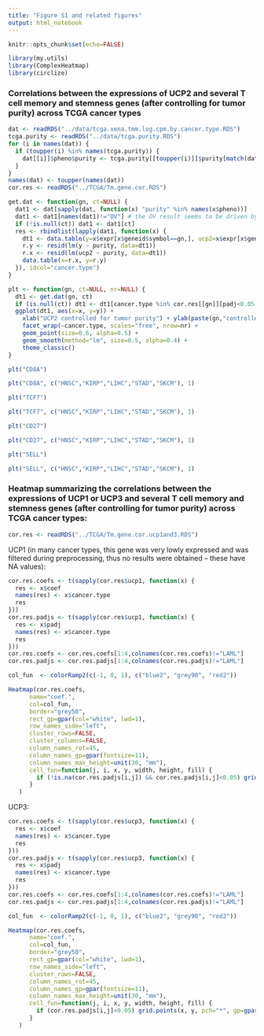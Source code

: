 ```yaml
---
title: "Figure S1 and related figures"
output: html_notebook
---
```


```r
knitr::opts_chunk$set(echo=FALSE)
```

```r
library(my.utils)
library(ComplexHeatmap)
library(circlize)
```

### Correlations between the expressions of UCP2 and several T cell memory and stemness genes (after controlling for tumor purity) across TCGA cancer types

```r
dat <- readRDS("../data/tcga.xena.tmm.log.cpm.by.cancer.type.RDS")
tcga.purity <- readRDS("../data/tcga.purity.RDS")
for (i in names(dat)) {
  if (toupper(i) %in% names(tcga.purity)) {
    dat[[i]]$pheno$purity <- tcga.purity[[toupper(i)]]$purity[match(dat[[i]]$pheno$sample.id, tcga.purity[[toupper(i)]]$sample.id)]
  }
}
names(dat) <- toupper(names(dat))
cor.res <- readRDS("../TCGA/Tm.gene.cor.RDS")
```

```r
get.dat <- function(gn, ct=NULL) {
  dat1 <- dat[sapply(dat, function(x) "purity" %in% names(x$pheno))]
  dat1 <- dat1[names(dat1)!="OV"] # the OV result seems to be driven by an outlier
  if (!is.null(ct)) dat1 <- dat1[ct]
  res <- rbindlist(lapply(dat1, function(x) {
    dt1 <- data.table(y=x$expr[x$geneid$symbol==gn,], ucp2=x$expr[x$geneid$symbol=="UCP2",], purity=x$pheno$purity)
    r.y <- resid(lm(y ~ purity, data=dt1))
    r.x <- resid(lm(ucp2 ~ purity, data=dt1))
    data.table(x=r.x, y=r.y)
  }), idcol="cancer.type")
}

plt <- function(gn, ct=NULL, nr=NULL) {
  dt1 <- get.dat(gn, ct)
  if (is.null(ct)) dt1 <- dt1[cancer.type %in% cor.res[[gn]][padj<0.05 & coef>0, cancer.type]] else dt1 <- dt1[cancer.type %in% ct]
  ggplot(dt1, aes(x=x, y=y)) +
    xlab("UCP2 controlled for tumor purity") + ylab(paste(gn,"controlled for\n tumor purity")) +
    facet_wrap(~cancer.type, scales="free", nrow=nr) +
    geom_point(size=0.6, alpha=0.5) +
    geom_smooth(method="lm", size=0.5, alpha=0.4) +
    theme_classic()
}
```

```r
plt("CD8A")
```

```r
plt("CD8A", c("HNSC","KIRP","LIHC","STAD","SKCM"), 1)
```

```r
plt("TCF7")
```

```r
plt("TCF7", c("HNSC","KIRP","LIHC","STAD","SKCM"), 1)
```

```r
plt("CD27")
```

```r
plt("CD27", c("HNSC","KIRP","LIHC","STAD","SKCM"), 1)
```

```r
plt("SELL")
```

```r
plt("SELL", c("HNSC","KIRP","LIHC","STAD","SKCM"), 1)
```

### Heatmap summarizing the correlations between the expressions of UCP1 or UCP3 and several T cell memory and stemness genes (after controlling for tumor purity) across TCGA cancer types:

```r
cor.res <- readRDS("../TCGA/Tm.gene.cor.ucp1and3.RDS")
```

UCP1 (in many cancer types, this gene was very lowly expressed and was filtered during preprocessing, thus no results were obtained -- these have NA values):

```r
cor.res.coefs <- t(sapply(cor.res$ucp1, function(x) {
  res <- x$coef
  names(res) <- x$cancer.type
  res
}))
cor.res.padjs <- t(sapply(cor.res$ucp1, function(x) {
  res <- x$padj
  names(res) <- x$cancer.type
  res
}))
cor.res.coefs <- cor.res.coefs[1:4,colnames(cor.res.coefs)!="LAML"]
cor.res.padjs <- cor.res.padjs[1:4,colnames(cor.res.padjs)!="LAML"]

col_fun  <- colorRamp2(c(-1, 0, 1), c("blue2", "grey90", "red2"))

Heatmap(cor.res.coefs,
      name="coef.",
      col=col_fun,
      border="grey50",
      rect_gp=gpar(col="white", lwd=1),
      row_names_side="left",
      cluster_rows=FALSE,
      cluster_columns=FALSE,
      column_names_rot=45,
      column_names_gp=gpar(fontsize=11),
      column_names_max_height=unit(30, "mm"),
      cell_fun=function(j, i, x, y, width, height, fill) {
        if (!is.na(cor.res.padjs[i,j]) && cor.res.padjs[i,j]<0.05) grid.points(x, y, pch="*", gp=gpar(col="grey30", fontsize=10))
      }
   )
```

UCP3:

```r
cor.res.coefs <- t(sapply(cor.res$ucp3, function(x) {
  res <- x$coef
  names(res) <- x$cancer.type
  res
}))
cor.res.padjs <- t(sapply(cor.res$ucp3, function(x) {
  res <- x$padj
  names(res) <- x$cancer.type
  res
}))
cor.res.coefs <- cor.res.coefs[1:4,colnames(cor.res.coefs)!="LAML"]
cor.res.padjs <- cor.res.padjs[1:4,colnames(cor.res.padjs)!="LAML"]

col_fun  <- colorRamp2(c(-1, 0, 1), c("blue2", "grey90", "red2"))

Heatmap(cor.res.coefs,
      name="coef.",
      col=col_fun,
      border="grey50",
      rect_gp=gpar(col="white", lwd=1),
      row_names_side="left",
      cluster_rows=FALSE,
      column_names_rot=45,
      column_names_gp=gpar(fontsize=11),
      column_names_max_height=unit(30, "mm"),
      cell_fun=function(j, i, x, y, width, height, fill) {
        if (cor.res.padjs[i,j]<0.05) grid.points(x, y, pch="*", gp=gpar(col="grey30", fontsize=10))
      }
   )
```
